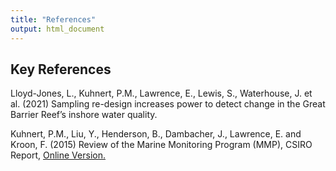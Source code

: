 ```yaml
---
title: "References"
output: html_document
---
```


## Key References


Lloyd-Jones, L., Kuhnert, P.M., Lawrence, E., Lewis, S., Waterhouse, J. et al. (2021) Sampling re-design increases power to detect change in the Great Barrier Reef’s inshore water quality.

Kuhnert, P.M., Liu, Y., Henderson, B., Dambacher, J., Lawrence, E. and Kroon, F. (2015) Review of the Marine Monitoring Program (MMP), CSIRO Report, [Online Version.](https://elibrary.gbrmpa.gov.au/jspui/handle/11017/2929) 

